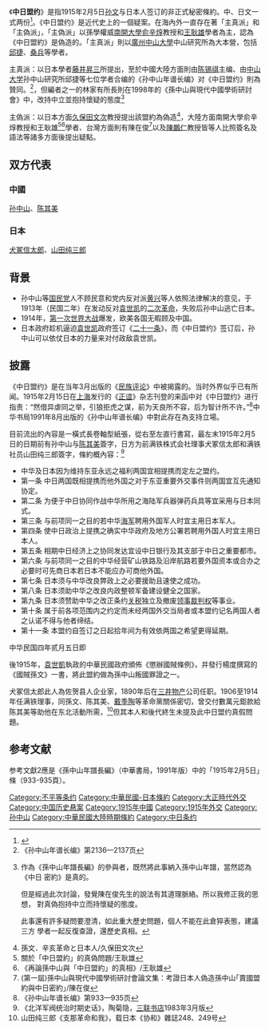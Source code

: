 {{Wikisource}}

《'''中日盟约'''》是指1915年2月5日[[孙文|孙文]]与日本人签订的非正式秘密條約。中、日文一式两份<ref>{{cite web|url=http://news.ifeng.com/history/phtv/dsy/detail_2011_01/14/4280233_0.shtml|title=孙中山与日本签订《中日盟约》包括什么卖国内容|publisher=[[凤凰卫视|凤凰卫视]]|date=2011年1月14日|accessdate=2011年4月13日|archive-date=2011年4月24日|archive-url=https://web.archive.org/web/20110424152229/http://news.ifeng.com/history/phtv/dsy/detail_2011_01/14/4280233_0.shtml|dead-url=no}}</ref>。《中日盟约》是近代史上的一個疑案。在海內外一直存在著「主真派」和「主偽派」，「主偽派」以孫學權威[[南開大學|南開大學]][[俞辛焞|俞辛焞]]教授和[[王耿雄|王耿雄]]學者為主，認為《中日盟約》是偽造的。「主真派」則以[[廣州中山大學|廣州中山大學]]中山研究所為大本營，包括[[邱捷|邱捷]]、[[桑兵|桑兵]]等學者。

主真派：以日本學者[[藤井昇三|藤井昇三]]所提出，至於中國大陸方面則由[[陈锡祺|陈锡祺]]主编、由[[中山大学|中山大学]]孙中山研究所邱捷等七位学者合编的《孙中山年谱长编》对《中日盟约》則為贊同。<ref>《孙中山年谱长编》第2136—2137页</ref>，但編者之一的林家有所長則在1998年的《孫中山與現代中國學術研討會》中，改持中立並抱持懷疑的態度<ref>作為《孫中山年譜長編》的參與者，既然將此事納入孫中山年譜，當然認為《中日
密約》是真的。

但是經過此次討論，發覺陳在俊先生的說法有其道理脈絡。所以我修正我的思想，
對真偽抱持中立而持懷疑的態度。

此事還有許多疑問要澄清，如此重大歷史問題，個人不能在此倉猝表態，建議三方
學者一起反復查證，還歷史真相。</ref>

主偽派：以日本方面[[久保田文次|久保田文次]]教授提出該盟約為偽造<ref>孫文．辛亥革命と日本人/久保田文次</ref>，大陸方面南開大學俞辛焞教授和王耿雄<ref>關於「中日盟約」的真偽問題/王耿雄</ref><ref>《再論孫中山與「中日盟約」的真相》/王耿雄</ref>學者、台灣方面則有陳在俊<ref>(第一屆)孫中山與現代中國學術研討會論文集：考證日本人偽造孫中山｢賣國盟約與中日密約｣/陳在俊 </ref>以及[[陳鵬仁|陳鵬仁]]教授皆等人比照簽名及語法等諸多方面後提出疑點。

== 双方代表==
===中國===
[[孙中山|孙中山]]、[[陈其美|陈其美]]

===日本===
[[犬冢信太郎|犬冢信太郎]]、[[山田纯三郎|山田纯三郎]]

== 背景 ==
* 孙中山等[[国民党|国民党]]人不顾民意和党内反对派[[黄兴|黄兴]]等人依照法律解决的意见，于1913年（民国二年）在发动反对[[袁世凯|袁世凯]]的[[二次革命|二次革命]]，失败后孙中山逃亡日本。
* 1914年，[[第一次世界大战|第一次世界大战]]爆发，欧美各国无暇顾及中国。
* 日本政府趁机逼迫[[袁世凯|袁世凯]]政府签订《[[二十一条|二十一条]]》，而《中日盟约》签订后，孙中山可以依仗日本的力量来对付政敌袁世凯。

== 披露 ==
《中日盟约》是在当年3月出版的《[[民族评论|民族评论]]》中被揭露的。当时外界似乎已有所闻。1915年2月15日在[[上海|上海]]发行的《[[正谊|正谊]]》杂志刊登的来函中对《中日盟约》进行指责：“然借异虐同之举，引狼拒虎之谋，前为天良所不容，后为智计所不许。”<ref>《孙中山年谱长编》第933—935页</ref>中华书局1991年8月出版的《孙中山年谱长编》中對此存在為支持立場。

目前流出的內容是一橫式長卷軸型紙張，從右至左直行書寫，最左末1915年2月5日的日期前有孙中山与[[陈其美|陈其美]]簽字，日方为前满铁株式会社理事犬冢信太郎和满铁社员山田纯三郎簽字，條約概內容：<ref>《北洋军阀统治时期史话》，陶菊隐，[[三联书店|三联书店]]1983年3月版</ref>

*中华及日本因为维持东亚永远之福利两国宜相提携而定左之盟约。
*第一条 中日两国既相提携而他外国之对于东亚重要外交事件则两国宜互先通知协定。
*第二条 为便于中日协同作战中华所用之海陆军兵器弹药兵具等宜采用与日本同式。
*第三条 与前项同一之目的若中华[[海军|海军]]聘用外国军人时宜主用日本军人。
*第四条 使中日政治上提携之确实中华政府及地方公署若聘用外国人时宜主用日本人。
*第五条 相期中日经济上之协同发达宜设中日银行及其支部于中日之重要都市。
*第六条 与前项同一之目的中华经营矿山铁路及沿岸航路若要外国资本或合办之必要时可先商日本若日本不能应办可商他外国。
*第七条 日本须与中华改良弊政上之必要援助且速使之成功。
*第八条 日本须助中华之改良内政整顿军备建设健全之国家。
*第九条 日本须赞助中华之改正条约[[关税|关税]]独立及撤废[[领事裁判权|领事裁判权]]等事业。
*第十条 属于前各项范围内之约定而未经两国外交当局者或本盟约记名两国人者之认诺不得与他者缔结。
*第十一条 本盟约自签订之日起拾年间为有效依两国之希望更得延期。
中华民国四年贰月五日即

後1915年，[[袁世凱|袁世凱]]執政的中華民國政府頒佈《懲辦國賊條例》，并發行楊度撰寫的《國賊孫文》一書，將此盟約做為孫中山叛國罪證之一。

犬冢信太郎此人為佐贺县人企业家，1890年后在[[三井物产|三井物产]]公司任职。1906至1914年任满铁理事，同孫文、陈其美、[[戴季陶|戴季陶]]等革命黨關係密切，曾交付數萬元鉅款給陈其美等助他在东北活動所需，<ref>山田纯三郎《支那革命和我》，载日本《协和》雜誌248、249号</ref>但其本人和後代終生未提及此中日盟约真假問題。

{{Wikisource|國賊孫文}}

== 参考文献 ==
{{Reflist|2}}参考文獻2應是《孫中山年譜長編》（中華書局，1991年版）中的「1915年2月5日」條（933-935頁）。

{{北洋政府時期中華民國外交}}

[[Category:不平等条约|Category:不平等条约]]
[[Category:中華民國-日本條約|Category:中華民國-日本條約]]
[[Category:大正時代外交|Category:大正時代外交]]
[[Category:中国历史悬案|Category:中国历史悬案]]
[[Category:1915年中國|Category:1915年中國]]
[[Category:1915年外交|Category:1915年外交]]
[[Category:孙中山|Category:孙中山]]
[[Category:中華民國大陸時期條約|Category:中華民國大陸時期條約]]
[[Category:中日条约|Category:中日条约]]